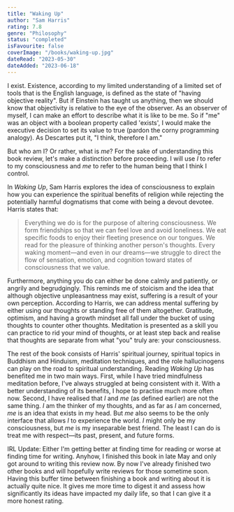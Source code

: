 ```yaml
---
title: "Waking Up"
author: "Sam Harris"
rating: 7.8
genre: "Philosophy"
status: "completed"
isFavourite: false
coverImage: "/books/waking-up.jpg"
dateRead: "2023-05-30"
dateAdded: "2023-06-18"
---
```


I exist. Existence, according to my limited understanding of a limited set of tools that is the English language, is defined as the state of "having objective reality". But if Einstein has taught us anything, then we should know that objectivity is relative to the eye of the observer. As an observer of myself, I can make an effort to describe what it is like to be me. So if "me" was an object with a boolean property called 'exists', I would make the executive decision to set its value to true (pardon the corny programming analogy). As Descartes put it, "I think, therefore I am."

But who am I? Or rather, what is _me_? For the sake of understanding this book review, let's make a distinction before proceeding. I will use _I_ to refer to my consciousness and _me_ to refer to the human being that I think I control.

In _Waking Up_, Sam Harris explores the idea of consciousness to explain how you can experience the spiritual benefits of religion while rejecting the potentially harmful dogmatisms that come with being a devout devotee. Harris states that:

> Everything we do is for the purpose of altering consciousness. We form friendships so that we can feel love and avoid loneliness. We eat specific foods to enjoy their fleeting presence on our tongues. We read for the pleasure of thinking another person's thoughts. Every waking moment—and even in our dreams—we struggle to direct the flow of sensation, emotion, and cognition toward states of consciousness that we value.

Furthermore, anything you do can either be done calmly and patiently, or angrily and begrudgingly. This reminds me of stoicism and the idea that although objective unpleasantness may exist, suffering is a result of your own perception. According to Harris, we can address mental suffering by either using our thoughts or standing free of them altogether. Gratitude, optimism, and having a growth mindset all fall under the bucket of using thoughts to counter other thoughts. Meditation is presented as a skill you can practice to rid your mind of thoughts, or at least step back and realise that thoughts are separate from what "you" truly are: your consciousness.

The rest of the book consists of Harris' spiritual journey, spiritual topics in Buddhism and Hinduism, meditation techniques, and the role hallucinogens can play on the road to spiritual understanding. Reading _Waking Up_ has benefited me in two main ways. First, while I have tried mindfulness meditation before, I've always struggled at being consistent with it. With a better understanding of its benefits, I hope to practise much more often now. Second, I have realised that _I_ and _me_ (as defined earlier) are not the same thing. _I_ am the thinker of my thoughts, and as far as _I_ am concerned, _me_ is an idea that exists in my head. But _me_ also seems to be the only interface that allows _I_ to experience the world. _I_ might only be my consciousness, but _me_ is my inseparable best friend. The least I can do is treat me with respect—its past, present, and future forms.

IRL Update: Either I'm getting better at finding time for reading or worse at finding time for writing. Anyhow, I finished this book in late May and only got around to writing this review now. By now I've already finished two other books and will hopefully write reviews for those sometime soon. Having this buffer time between finishing a book and writing about it is actually quite nice. It gives me more time to digest it and assess how significantly its ideas have impacted my daily life, so that I can give it a more honest rating.